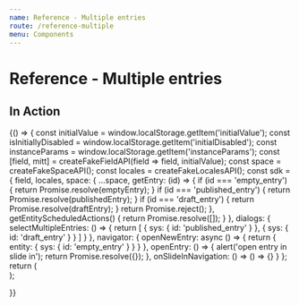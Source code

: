 ```yaml
---
name: Reference - Multiple entries
route: /reference-multiple
menu: Components
---
```


# Reference - Multiple entries


## In Action

<Playground>
  {() => {
    const initialValue = window.localStorage.getItem('initialValue');
    const isInitiallyDisabled = window.localStorage.getItem('initialDisabled');
    const instanceParams = window.localStorage.getItem('instanceParams');
    const [field, mitt] = createFakeFieldAPI(field => field, initialValue);
    const space = createFakeSpaceAPI();
    const locales = createFakeLocalesAPI();
    const sdk = {
      field,
      locales,
      space: {
        ...space,
        getEntry: (id) => {
          if (id === 'empty_entry') {
            return Promise.resolve(emptyEntry);
          }
          if (id === 'published_entry') {
            return Promise.resolve(publishedEntry);
          }
          if (id === 'draft_entry') {
            return Promise.resolve(draftEntry);
          }
          return Promise.reject();
        },
        getEntityScheduledActions() {
          return Promise.resolve([]);
        }
      },
      dialogs: {
        selectMultipleEntries: () => {
          return [
            {
              sys: {
                id: 'published_entry'
              }
            },
            {
              sys: {
                id: 'draft_entry'
              }
            }
          ]
        }
      },
      navigator: {
        openNewEntry: async () => {
          return {
            entity: {
              sys: {
                id: 'empty_entry'
              }
            }
          }
        },
        openEntry: () => {
          alert('open entry in slide in');
          return Promise.resolve({});
        },
        onSlideInNavigation: () => () => {}
      }
    };
    return (
      <div>
        <MultipleEntryReferenceEditor
          viewType="link"
          sdk={sdk}
          isInitiallyDisabled={false}
          parameters={{
            instance: {
              canCreateEntity: true
            }
          }}
         />
        <ActionsPlayground mitt={mitt} />
      </div>
    );

}}

</Playground>
